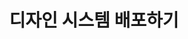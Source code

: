 ---
title: "디자인 시스템 배포하기"
description: "디자인 시스템을 배포해보았습니다."
publishDate: "2024.04.23"
tags:
  -
pinned: false
---
